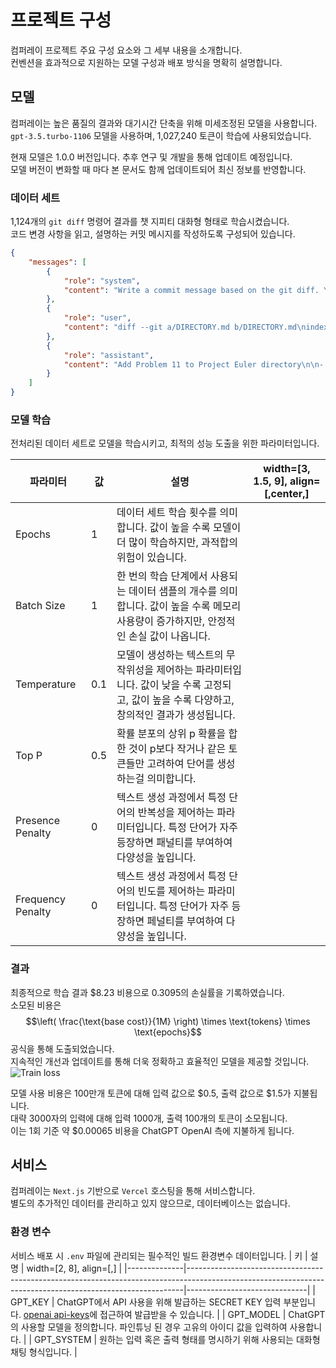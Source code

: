 # 프로젝트 구성
컴퍼레이 프로젝트 주요 구성 요소와 그 세부 내용을 소개합니다.  
컨벤션을 효과적으로 지원하는 모델 구성과 배포 방식을 명확히 설명합니다.

## 모델
컴퍼레이는 높은 품질의 결과와 대기시간 단축을 위해 미세조정된 모델을 사용합니다.  
`gpt-3.5.turbo-1106` 모델을 사용하며, 1,027,240 토큰이 학습에 사용되었습니다.  
  
현재 모델은 1.0.0 버전입니다. 추후 연구 및 개발을 통해 업데이트 예정입니다.  
모델 버전이 변화할 때 마다 본 문서도 함께 업데이트되어 최신 정보를 반영합니다.  

### 데이터 세트
1,124개의 `git diff` 명령어 결과를 챗 지피티 대화형 형태로 학습시켰습니다.  
코드 변경 사항을 읽고, 설명하는 커밋 메시지를 작성하도록 구성되어 있습니다.
```json filename="train.json"
{
    "messages": [
        {
            "role": "system",
            "content": "Write a commit message based on the git diff. You must read line by line and understand the changes made in the code. Write a commit message that describes the changes made in the code."
        },
        {
            "role": "user",
            "content": "diff --git a/DIRECTORY.md b/DIRECTORY.md\nindex 11e03f2..d839f53 100644\n--- a/DIRECTORY.md\n+++ b/DIRECTORY.md\n@@ -38,6 +38,7 @@\n   * Projecteuler\n     * [Problem1](./Maths/ProjectEuler/Problem1.php)\n     * [Problem10](./Maths/ProjectEuler/Problem10.php)\n+    * [Problem11](./Maths/ProjectEuler/Problem11.php)\n     * [Problem2](./Maths/ProjectEuler/Problem2.php)\n     * [Problem3](./Maths/ProjectEuler/Problem3.php)\n     * [Problem4](./Maths/ProjectEuler/Problem4.php)\n@@ -46,7 +47,6 @@\n     * [Problem7](./Maths/ProjectEuler/Problem7.php)\n     * [Problem8](./Maths/ProjectEuler/Problem8.php)\n     * [Problem9](./Maths/ProjectEuler/Problem9.php)\n-    * [Problem11](./Maths/ProjectEuler/Problem11.php)\n \n ## Searches\n   * [Binarysearch](./Searches/BinarySearch.php)"
        },
        {
            "role": "assistant",
            "content": "Add Problem 11 to Project Euler directory\n\n- Added link to Problem 11 in the Project Euler section of DIRECTORY.md\n- Ensured the removal of a duplicate or misplaced link to Problem 11"
        }
    ]
}
```


### 모델 학습
전처리된 데이터 세트로 모델을 학습시키고, 최적의 성능 도출을 위한 파라미터입니다.

| 파라미터          | 값  | 설명                                                                                                                                       | width=[3, 1.5, 9], align=[,center,] |
|-------------------|-----|--------------------------------------------------------------------------------------------------------------------------------------------|--------------------------------------------|
| Epochs            | 1   | 데이터 세트 학습 횟수를 의미합니다. 값이 높을 수록 모델이 더 많이 학습하지만, 과적합의 위험이 있습니다.                                    |
| Batch Size        | 1   | 한 번의 학습 단계에서 사용되는 데이터 샘플의 개수를 의미합니다. 값이 높을 수록 메모리 사용량이 증가하지만, 안정적인 손실 값이 나옵니다.    |
| Temperature       | 0.1 | 모델이 생성하는 텍스트의 무작위성을 제어하는 파라미터입니다. 값이 낮을 수록 고정되고, 값이 높을 수록 다양하고, 창의적인 결과가 생성됩니다. |
| Top P             | 0.5 | 확률 분포의 상위 p 확률을 합한 것이 p보다 작거나 같은 토큰들만 고려하여 단어를 생성하는걸 의미합니다.                                      |
| Presence Penalty  | 0   | 텍스트 생성 과정에서 특정 단어의 반복성을 제어하는 파라미터입니다. 특정 단어가 자주 등장하면 패널티를 부여하여 다양성을 높입니다.          |
| Frequency Penalty | 0   | 텍스트 생성 과정에서 특정 단어의 빈도를 제어하는 파라미터입니다. 특정 단어가 자주 등장하면 페널티를 부여하여 다양성을 높입니다.            |


### 결과
최종적으로 학습 결과 $8.23 비용으로 0.3095의 손실률을 기록하였습니다.  
소모된 비용은 $$\left( \frac{\text{base cost}}{1M} \right) \times \text{tokens} \times \text{epochs}$$ 공식을 통해 도출되었습니다.  
지속적인 개선과 업데이트를 통해 더욱 정확하고 효율적인 모델을 제공할 것입니다.
![Train loss](/train_loss.PNG "title")

  
모델 사용 비용은 100만개 토큰에 대해 입력 값으로 $0.5, 출력 값으로 $1.5가 지불됩니다.  
대략 3000자의 입력에 대해 입력 1000개, 출력 100개의 토큰이 소모됩니다.  
이는 1회 기준 약 $0.00065 비용을 ChatGPT OpenAI 측에 지불하게 됩니다.


## 서비스
컴퍼레이는 `Next.js` 기반으로 `Vercel` 호스팅을 통해 서비스합니다.  
별도의 추가적인 데이터를 관리하고 있지 않으므로, 데이터베이스는 없습니다.

### 환경 변수
서비스 배포 시 `.env` 파일에 관리되는 필수적인 빌드 환경변수 데이터입니다. 
| 키           | 설명                                                                                                                                                      | width=[2, 8], align=[,] |
|--------------|-----------------------------------------------------------------------------------------------------------------------------------------------------------|------------------------------|
| GPT_KEY      | ChatGPT에서 API 사용을 위해 발급하는 SECRET KEY 입력 부분입니다. [openai api-keys](https://platform.openai.com/api-keys)에 접근하여 발급받을 수 있습니다. |
| GPT_MODEL    | ChatGPT의 사용할 모델을 정의합니다. 파인튜닝 된 경우 고유의 아이디 값을 입력하여 사용합니다.                                                              |
| GPT_SYSTEM   | 원하는 입력 혹은 출력 형태를 명시하기 위해 사용되는 대화형 채팅 형식입니다.                                                                               |
